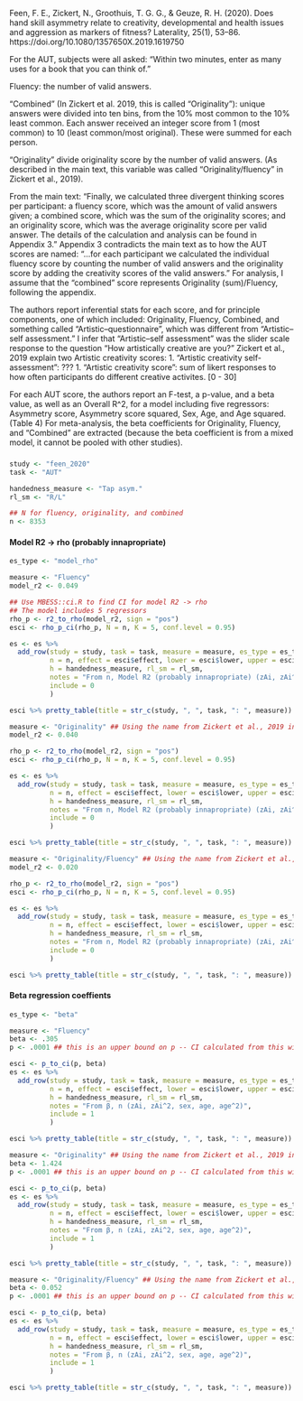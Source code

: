 <!-- Dependencies: tidyverse, psych, common/pretty_table.R -->

Feen, F. E., Zickert, N., Groothuis, T. G. G., & Geuze, R. H. (2020). Does hand skill asymmetry relate to creativity, developmental and health issues and aggression as markers of fitness? Laterality, 25(1), 53–86. https://doi.org/10.1080/1357650X.2019.1619750

For the AUT, subjects were all asked: "Within two minutes, enter as many uses for a book that you can think of."

Fluency: the number of valid answers.

"Combined" (In Zickert et al. 2019, this is called "Originality"): unique answers were divided into ten bins, from the 10% most common to the 10% least common. Each answer received an integer score from 1 (most common) to 10 (least common/most original). These were summed for each person.

"Originality" divide originality score by the number of valid answers. (As described in the main text, this variable was called "Originality/fluency" in Zickert et al., 2019).

From the main text: "Finally, we calculated three divergent thinking scores per participant: a fluency score, which was the amount of valid answers given; a combined score, which was the sum of the originality scores; and an originality score, which was the average originality score per valid answer. The details of the calculation and analysis can be found in Appendix 3."
Appendix 3 contradicts the main text as to how the AUT scores are named: "...for each participant we calculated the individual fluency score by counting the number of valid answers and the originality score by adding the creativity scores of the valid answers."
For analysis, I assume that the "combined" score represents Originality (sum)/Fluency, following the appendix.

The authors report inferential stats for each score, and for principle components, one of which included: Originality, Fluency, Combined, and something called "Artistic--questionnaire", which was different from "Artistic--self assessment." I infer that "Artistic--self assessment" was the slider scale response to the question "How artistically creative are you?"
Zickert et al., 2019 explain two Artistic creativity scores:
1. "Artistic creativity self-assessment": ???
1. "Artistic creativity score": sum of likert responses to how often participants do different creative activites. [0 - 30]

For each AUT score, the authors report an F-test, a p-value, and a beta value, as well as an Overall R^2, for a model including five regressors: Asymmetry score, Asymmetry score squared, Sex, Age, and Age squared. (Table 4) For meta-analysis, the beta coefficients for Originality, Fluency, and "Combined" are extracted (because the beta coefficient is from a mixed model, it cannot be pooled with other studies).


### {.tabset}

```r
study <- "feen_2020"
task <- "AUT"
```

```r
handedness_measure <- "Tap asym."
rl_sm <- "R/L"
```

```r
## N for fluency, originality, and combined
n <- 8353
```

#### Model R2 -> rho (probably innapropriate)
```r
es_type <- "model_rho"
```

```r
measure <- "Fluency"
model_r2 <- 0.049

## Use MBESS::ci.R to find CI for model R2 -> rho
## The model includes 5 regressors
rho_p <- r2_to_rho(model_r2, sign = "pos")
esci <- rho_p_ci(rho_p, N = n, K = 5, conf.level = 0.95)

es <- es %>%
  add_row(study = study, task = task, measure = measure, es_type = es_type,
          n = n, effect = esci$effect, lower = esci$lower, upper = esci$upper,
          h = handedness_measure, rl_sm = rl_sm,
          notes = "From n, Model R2 (probably innapropriate) (zAi, zAi^2, sex, age, age^2)",
          include = 0
          )

esci %>% pretty_table(title = str_c(study, ", ", task, ": ", measure))
```
```r
measure <- "Originality" ## Using the name from Zickert et al., 2019 instead of "Combined"
model_r2 <- 0.040

rho_p <- r2_to_rho(model_r2, sign = "pos")
esci <- rho_p_ci(rho_p, N = n, K = 5, conf.level = 0.95)

es <- es %>%
  add_row(study = study, task = task, measure = measure, es_type = es_type,
          n = n, effect = esci$effect, lower = esci$lower, upper = esci$upper,
          h = handedness_measure, rl_sm = rl_sm,
          notes = "From n, Model R2 (probably innapropriate) (zAi, zAi^2, sex, age, age^2)",
          include = 0
          )

esci %>% pretty_table(title = str_c(study, ", ", task, ": ", measure))
```
```r
measure <- "Originality/Fluency" ## Using the name from Zickert et al., 2019 instead of "Originality"
model_r2 <- 0.020

rho_p <- r2_to_rho(model_r2, sign = "pos")
esci <- rho_p_ci(rho_p, N = n, K = 5, conf.level = 0.95)

es <- es %>%
  add_row(study = study, task = task, measure = measure, es_type = es_type,
          n = n, effect = esci$effect, lower = esci$lower, upper = esci$upper,
          h = handedness_measure, rl_sm = rl_sm,
          notes = "From n, Model R2 (probably innapropriate) (zAi, zAi^2, sex, age, age^2)",
          include = 0
          )

esci %>% pretty_table(title = str_c(study, ", ", task, ": ", measure))
```

#### Beta regression coeffients
```r
es_type <- "beta"
```

```r
measure <- "Fluency"
beta <- .305
p <- .0001 ## this is an upper bound on p -- CI calculated from this will be a conservative (wide) estimate

esci <- p_to_ci(p, beta)
es <- es %>%
  add_row(study = study, task = task, measure = measure, es_type = es_type,
          n = n, effect = esci$effect, lower = esci$lower, upper = esci$upper,
          h = handedness_measure, rl_sm = rl_sm,
          notes = "From β, n (zAi, zAi^2, sex, age, age^2)",
          include = 1
          )

esci %>% pretty_table(title = str_c(study, ", ", task, ": ", measure))
```
```r
measure <- "Originality" ## Using the name from Zickert et al., 2019 instead of "Combined" - I think this is described backwards in Feen et al.'s main text, but labelled correctly in the table.
beta <- 1.424
p <- .0001 ## this is an upper bound on p -- CI calculated from this will be a conservative (wide) estimate

esci <- p_to_ci(p, beta)
es <- es %>%
  add_row(study = study, task = task, measure = measure, es_type = es_type,
          n = n, effect = esci$effect, lower = esci$lower, upper = esci$upper,
          h = handedness_measure, rl_sm = rl_sm,
          notes = "From β, n (zAi, zAi^2, sex, age, age^2)",
          include = 1
          )

esci %>% pretty_table(title = str_c(study, ", ", task, ": ", measure))
```
```r
measure <- "Originality/Fluency" ## Using the name from Zickert et al., 2019 instead of "Originality"
beta <- 0.052
p <- .0001 ## this is an upper bound on p -- CI calculated from this will be a conservative (wide) estimate

esci <- p_to_ci(p, beta)
es <- es %>%
  add_row(study = study, task = task, measure = measure, es_type = es_type,
          n = n, effect = esci$effect, lower = esci$lower, upper = esci$upper,
          h = handedness_measure, rl_sm = rl_sm,
          notes = "From β, n (zAi, zAi^2, sex, age, age^2)",
          include = 1
          )

esci %>% pretty_table(title = str_c(study, ", ", task, ": ", measure))
```
